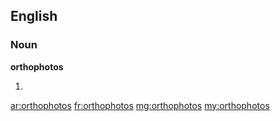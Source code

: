 ==English==

===Noun===
'''orthophotos'''

# {{plural of|[[orthophoto]]}}

[[ar:orthophotos]]
[[fr:orthophotos]]
[[mg:orthophotos]]
[[my:orthophotos]]